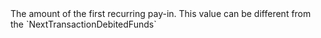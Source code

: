   

  

  

  
<ParamField body="FirstTransactionDebitedFunds" type="object" required>     
The amount of the first recurring pay-in.  
This value can be different from the `NextTransactionDebitedFunds`   

<Expandable title="properties">  
<Currency10 />  
  
<Amount />  
  

</Expandable> 
</ParamField>